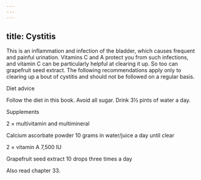 ```yaml
---
---
---
```

title: Cystitis
---




This is an inflammation and infection of the bladder, which causes frequent and painful urination. Vitamins C and A protect you from such infections, and vitamin C can be particularly helpful at clearing it up. So too can grapefruit seed extract. The following recommendations apply only to clearing up a bout of cystitis and should not be followed on a regular basis.





Diet advice


Follow the diet in this book. Avoid all sugar. Drink 3½ pints of water a day.





Supplements


2 × multivitamin and multimineral

Calcium ascorbate powder 10 grams in water/juice a day until clear

2 × vitamin A 7,500 IU

Grapefruit seed extract 10 drops three times a day



Also read chapter 33.